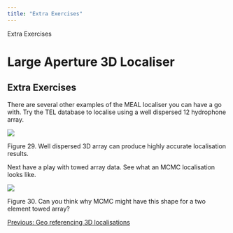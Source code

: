 ```yaml
---
title: "Extra Exercises"
---
```

 Extra Exercises  

Large Aperture 3D Localiser
===========================

Extra Exercises
---------------

There are several other examples of the MEAL localiser you can have a go with. Try the TEL database to localise using a well dispersed 12 hydrophone array.

![](images/image054.jpg)

Figure 29. Well dispersed 3D array can produce highly accurate localisation results.

Next have a play with towed array data. See what an MCMC localisation looks like.

![](images/image055.jpg)

Figure 30. Can you think why MCMC might have this shape for a two element towed array?

[Previous: Geo referencing 3D localisations](meal_exercise4_geoReferencing3dLocalisations.html)